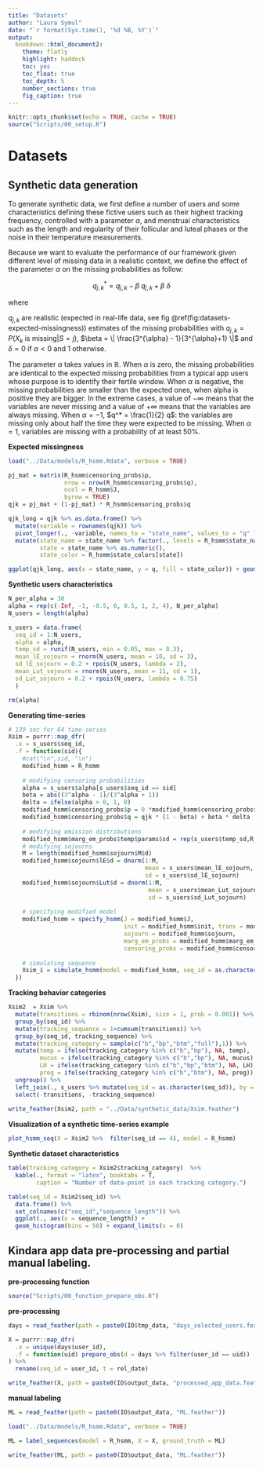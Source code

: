 ```yaml
---
title: "Datasets"
author: "Laura Symul"
date: "`r format(Sys.time(), '%d %B, %Y')`"
output: 
  bookdown::html_document2: 
    theme: flatly
    highlight: haddock
    toc: yes
    toc_float: true
    toc_depth: 5
    number_sections: true
    fig_caption: true
---
```



```r
knitr::opts_chunk$set(echo = TRUE, cache = TRUE)
source("Scripts/00_setup.R")
```

# Datasets


## Synthetic data generation


To generate synthetic data, we first define a number of users and some characteristics defining these fictive users such as their highest tracking frequency, controlled with a parameter $\alpha$, and menstrual characteristics such as the length and regularity of their follicular and luteal phases or the noise in their temperature measurements.

Because we want to evaluate the performance of our framework given different level of missing data in a realistic context, we define the effect of the parameter $\alpha$ on the missing probabilities as follow:


$$ q^*_{j,k} = q_{j,k} - \beta \ q_{j,k} + \beta \ \delta  $$

where

$q_{j,k}$ are realistic (expected in real-life data, see fig \@ref(fig:datasets-expected-missingness)) estimates of the missing probabilities with $q_{j,k} = P(X_k \text{ is missing}|S = j)$, $\beta = \| \frac{3^{\alpha} - 1}{3^{\alpha}+1} \|$ and $\delta = 0$ if $\alpha < 0$ and 1 otherwise.

The parameter $\alpha$ takes values in $\mathbb{R}$. When $\alpha$ is zero, the missing probabilities are identical to the expected missing probabilities from a typical app users whose purpose is to identify their fertile window. When $\alpha$ is negative, the missing probabilities are smaller than the expected ones, when alpha is positive they are bigger. In the extreme cases, a value of $-\infty$ means that the variables are never missing and a value of $+\infty$ means that the variables are always missing. When $\alpha = -1$, $q^* = \frac{1}{2} q$: the variables are missing only about half the time they were expected to be missing. When $\alpha = 1$, variables are missing with a probability of at least 50%.


__Expected missingness__

```r

load("../Data/models/R_hsmm.Rdata", verbose = TRUE)

pj_mat = matrix(R_hsmm$censoring_probs$p, 
                nrow = nrow(R_hsmm$censoring_probs$q), 
                ncol = R_hsmm$J, 
                byrow = TRUE)
qjk = pj_mat + (1-pj_mat) * R_hsmm$censoring_probs$q

qjk_long = qjk %>% as.data.frame() %>% 
  mutate(variable = rownames(qjk)) %>% 
  pivot_longer(., -variable, names_to = "state_name", values_to = "q" ) %>% 
  mutate(state_name = state_name %>% factor(., levels = R_hsmm$state_names), 
         state = state_name %>% as.numeric(),
         state_color = R_hsmm$state_colors[state])

ggplot(qjk_long, aes(x = state_name, y = q, fill = state_color)) + geom_bar(stat = "identity") + facet_grid(variable ~ .) + ylim(c(0,1)) + scale_fill_identity()

```

__Synthetic users characteristics__

```r

N_per_alpha = 30 
alpha = rep(c(-Inf, -1, -0.5, 0, 0.5, 1, 2, 4), N_per_alpha)
N_users = length(alpha)

s_users = data.frame(
  seq_id = 1:N_users, 
  alpha = alpha,
  temp_sd = runif(N_users, min = 0.05, max = 0.3),
  mean_lE_sojourn = rnorm(N_users, mean = 10, sd = 3),
  sd_lE_sojourn = 0.2 + rpois(N_users, lambda = 2),
  mean_Lut_sojourn = rnorm(N_users, mean = 11, sd = 1),
  sd_Lut_sojourn = 0.2 + rpois(N_users, lambda = 0.75)
  )

rm(alpha)

```

__Generating time-series__


```r

# 139 sec for 64 time-series
Xsim = purrr::map_dfr(
  .x = s_users$seq_id,
  .f = function(sid){
    #cat("\n",sid, "\n")
    modified_hsmm = R_hsmm
    
    # modifying censoring probabilities
    alpha = s_users$alpha[s_users$seq_id == sid]
    beta = abs((3^alpha - 1)/(3^alpha + 1))
    delta = ifelse(alpha > 0, 1, 0)
    modified_hsmm$censoring_probs$p = 0 *modified_hsmm$censoring_probs$p
    modified_hsmm$censoring_probs$q = qjk * (1 - beta) + beta * delta
    
    # modifying emission distributions
    modified_hsmm$marg_em_probs$temp$params$sd = rep(s_users$temp_sd,R_hsmm$J)
    # modifying sojourns
    M = length(modified_hsmm$sojourn$M$d)
    modified_hsmm$sojourn$lE$d = dnorm(1:M, 
                                       mean = s_users$mean_lE_sojourn, 
                                       sd = s_users$sd_lE_sojourn)
    modified_hsmm$sojourn$Lut$d = dnorm(1:M, 
                                        mean = s_users$mean_Lut_sojourn, 
                                        sd = s_users$sd_Lut_sojourn)
    
    # specifying modified model
    modified_hsmm = specify_hsmm(J = modified_hsmm$J,
                                 init = modified_hsmm$init, trans = modified_hsmm$transition,
                                 sojourn = modified_hsmm$sojourn, 
                                 marg_em_probs = modified_hsmm$marg_em_probs,
                                 censoring_probs = modified_hsmm$censoring_probs)
    
    # simulating sequence 
    Xsim_i = simulate_hsmm(model = modified_hsmm, seq_id = as.character(sid), n_state_transitions = 100)
  })


```

__Tracking behavior categories__

```r

Xsim2  = Xsim %>% 
  mutate(transitions = rbinom(nrow(Xsim), size = 1, prob = 0.001)) %>% 
  group_by(seq_id) %>% 
  mutate(tracking_sequence = 1+cumsum(transitions)) %>% 
  group_by(seq_id, tracking_sequence) %>% 
  mutate(tracking_category = sample(c("b","bp","btm","full"),1)) %>% 
  mutate(temp = ifelse(tracking_category %in% c("b","bp"), NA, temp),
         mucus = ifelse(tracking_category %in% c("b","bp"), NA, mucus),
         LH = ifelse(tracking_category %in% c("b","bp","btm"), NA, LH),
         preg = ifelse(tracking_category %in% c("b","btm"), NA, preg)) %>%
  ungroup() %>% 
  left_join(., s_users %>% mutate(seq_id = as.character(seq_id)), by = c("seq_id")) %>% 
  select(-transitions, -tracking_sequence)
  
write_feather(Xsim2, path = "../Data/synthetic_data/Xsim.feather")

```


__Visualization of a synthetic time-series example__


```r

plot_hsmm_seq(X = Xsim2 %>%  filter(seq_id == 4), model = R_hsmm)

```


__Synthetic dataset characteristics__

```r

table(tracking_category = Xsim2$tracking_category)  %>% 
  kable(., format = "latex", booktabs = T, 
        caption = "Number of data-point in each tracking category.")

```


```r

table(seq_id = Xsim2$seq_id) %>% 
  data.frame() %>% 
  set_colnames(c("seq_id","sequence_length")) %>% 
  ggplot(., aes(x = sequence_length)) +
  geom_histogram(bins = 50) + expand_limits(x = 0)

```


\newpage

## Kindara app data pre-processing and partial manual labeling. {#kindaraprep}


__pre-processing function__

```r
source("Scripts/00_function_prepare_obs.R")
```

__pre-processing__

```r

days = read_feather(path = paste0(IO$tmp_data, "days_selected_users.feather"))

X = purrr::map_dfr(
  .x = unique(days$user_id),
  .f = function(uid) prepare_obs(d = days %>% filter(user_id == uid))
) %>% 
  rename(seq_id = user_id, t = rel_date)

write_feather(X, path = paste0(IO$output_data, "processed_app_data.feather"))

```


__manual labeling__

```r

ML = read_feather(path = paste0(IO$output_data, "ML.feather"))

```


```r

load("../Data/models/R_hsmm.Rdata", verbose = TRUE)

ML = label_sequences(model = R_hsmm, X = X, ground_truth = ML)

write_feather(ML, path = paste0(IO$output_data, "ML.feather"))

```



